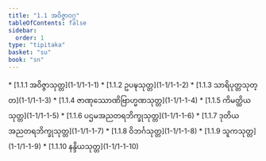 ```yaml
---
title: "1.1 အဝိဇ္ဇာဝဂ္ဂ"
tableOfContents: false
sidebar:
  order: 1
type: "tipitaka"
basket: "su"
book: "sn"
---
```



<DynamicBreadcrumb />



<TableOfContents book="sn" section="1.1">
* [1.1.1 အဝိဇ္ဇာသုတ္တ](1-1/1-1-1)
* [1.1.2 ဥပဍ္ဎသုတ္တ](1-1/1-1-2)
* [1.1.3 သာရိပုတ္တသုတ္တ](1-1/1-1-3)
* [1.1.4 ဇာဏုဿောဏိဗြာဟ္မဏသုတ္တ](1-1/1-1-4)
* [1.1.5 ကိမတ္ထိယသုတ္တ](1-1/1-1-5)
* [1.1.6 ပဌမအညတရဘိက္ခုသုတ္တ](1-1/1-1-6)
* [1.1.7 ဒုတိယအညတရဘိက္ခုသုတ္တ](1-1/1-1-7)
* [1.1.8 ဝိဘင်္ဂသုတ္တ](1-1/1-1-8)
* [1.1.9 သူကသုတ္တ](1-1/1-1-9)
* [1.1.10 နန္ဒိယသုတ္တ](1-1/1-1-10)
</TableOfContents>